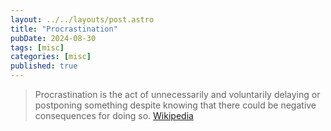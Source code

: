 ```yaml
---
layout: ../../layouts/post.astro
title: "Procrastination"
pubDate: 2024-08-30
tags: [misc]
categories: [misc]
published: true
---
```


> Procrastination is the act of unnecessarily and voluntarily delaying or postponing something despite knowing that there could be negative consequences for doing so.
> [Wikipedia](https://en.wikipedia.org/wiki/Procrastination)


<Procrastination client:load></Procrastination>